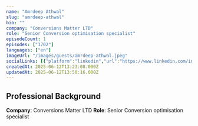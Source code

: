 ```yaml
---
name: "Amrdeep Athwal"
slug: "amrdeep-athwal"
bio: ""
company: "Conversions Matter LTD"
role: "Senior Conversion optimisation specialist"
episodeCount: 1
episodes: ["1702"]
languages: ["en"]
imageUrl: "/images/guests/amrdeep-athwal.jpeg"
socialLinks: [{"platform":"linkedin","url":"https://www.linkedin.com/in/amrdeepathwal/"}]
createdAt: 2025-06-12T13:23:08.000Z
updatedAt: 2025-06-12T13:50:16.000Z
---
```


## Professional Background

**Company**: Conversions Matter LTD
**Role**: Senior Conversion optimisation specialist
